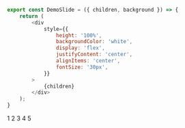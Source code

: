 
```javascript collapse=Код DemoSlide
export const DemoSlide = ({ children, background }) => {
    return (
        <div
            style={{
                height: '100%',
                backgroundColor: 'white',
                display: 'flex',
                justifyContent: 'center',
                alignItems: 'center',
                fontSize: '30px',
            }}
        >
            {children}
        </div>
    );
}
```

<Playground>
    <BannerBox>
        <DemoSlide>1</DemoSlide>
        <DemoSlide>2</DemoSlide>
        <DemoSlide>3</DemoSlide>
        <DemoSlide>4</DemoSlide>
        <DemoSlide>5</DemoSlide>
    </BannerBox>
</Playground>
